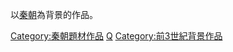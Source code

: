以[[秦朝|秦朝]]為背景的作品。

{{中國歷史劃分類導航|背景作品}}

[[Category:秦朝題材作品|Category:秦朝題材作品]]
[[Category:中國朝代背景作品|Q]]
[[Category:前3世紀背景作品|Category:前3世紀背景作品]]